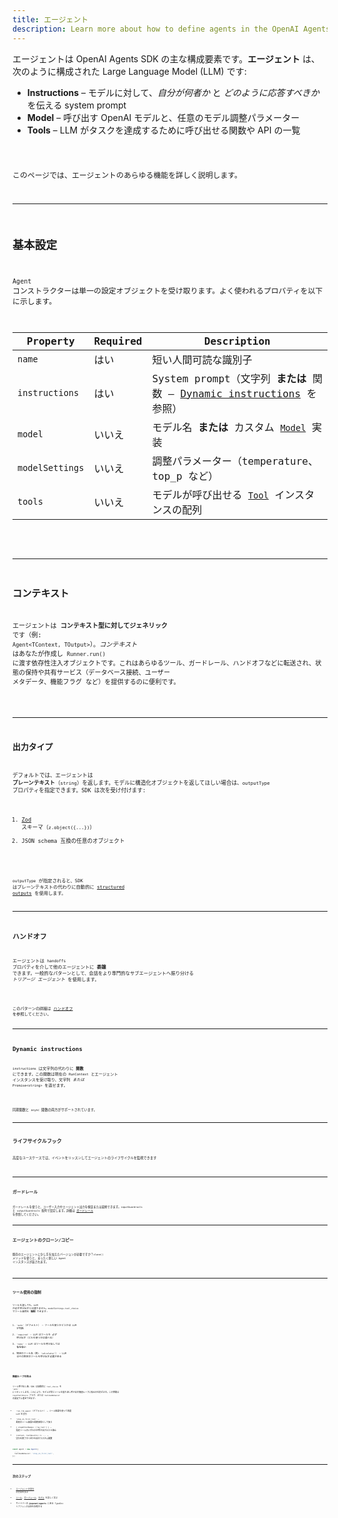 ```yaml
---
title: エージェント
description: Learn more about how to define agents in the OpenAI Agents SDK for JavaScript / TypeScript
---
```



エージェントは OpenAI Agents SDK の主な構成要素です。**エージェント** は、次のように構成された Large Language Model (LLM) です:

- **Instructions** – モデルに対して、_自分が何者か_ と _どのように応答すべきか_ を伝える system prompt
- **Model** – 呼び出す OpenAI モデルと、任意のモデル調整パラメーター
- **Tools** – LLM がタスクを達成するために呼び出せる関数や API の一覧

<Code lang="typescript" code={simpleAgent} title="基本的なエージェント定義" />

このページでは、エージェントのあらゆる機能を詳しく説明します。

---

## 基本設定

`Agent` コンストラクターは単一の設定オブジェクトを受け取ります。よく使われるプロパティを以下に示します。

| Property        | Required | Description                                                                                        |
| --------------- | -------- | -------------------------------------------------------------------------------------------------- |
| `name`          | はい     | 短い人間可読な識別子                                                                               |
| `instructions`  | はい     | System prompt（文字列 **または** 関数 – [Dynamic instructions](#dynamic-instructions) を参照）     |
| `model`         | いいえ   | モデル名 **または** カスタム [`Model`](/openai-agents-js/openai/agents/interfaces/model/) 実装     |
| `modelSettings` | いいえ   | 調整パラメーター（temperature、top_p など）                                                        |
| `tools`         | いいえ   | モデルが呼び出せる [`Tool`](/openai-agents-js/openai/agents/type-aliases/tool/) インスタンスの配列 |

<Code lang="typescript" code={agentWithTools} title="ツール付きエージェント" />

---

## コンテキスト

エージェントは **コンテキスト型に対してジェネリック** です（例: `Agent<TContext, TOutput>`）。_コンテキスト_ はあなたが作成し `Runner.run()` に渡す依存性注入オブジェクトです。これはあらゆるツール、ガードレール、ハンドオフなどに転送され、状態の保持や共有サービス（データベース接続、ユーザー メタデータ、機能フラグ など）を提供するのに便利です。

<Code
  lang="typescript"
  code={agentWithContext}
  title="コンテキスト付きエージェント"
/>

---

## 出力タイプ

デフォルトでは、エージェントは **プレーンテキスト**（`string`）を返します。モデルに構造化オブジェクトを返してほしい場合は、`outputType` プロパティを指定できます。SDK は次を受け付けます:

1. [Zod](https://github.com/colinhacks/zod) スキーマ（`z.object({...})`）
2. JSON schema 互換の任意のオブジェクト

<Code
  lang="typescript"
  code={agentWithAodOutputType}
  title="Zod による構造化出力"
/>

`outputType` が指定されると、SDK はプレーンテキストの代わりに自動的に
[structured outputs](https://platform.openai.com/docs/guides/structured-outputs) を使用します。

---

## ハンドオフ

エージェントは `handoffs` プロパティを介して他のエージェントに **委譲** できます。一般的なパターンとして、会話をより専門的なサブエージェントへ振り分ける _トリアージ エージェント_ を使用します。

<Code
  lang="typescript"
  code={agentWithHandoffs}
  title="ハンドオフ付きエージェント"
/>

このパターンの詳細は [ハンドオフ](/openai-agents-js/ja/guides/handoffs) を参照してください。

---

## Dynamic instructions

`instructions` は文字列の代わりに **関数** にできます。この関数は現在の `RunContext` とエージェント インスタンスを受け取り、文字列 _または_ `Promise<string>` を返せます。

<Code
  lang="typescript"
  code={agentWithDynamicInstructions}
  title="動的 instructions を用いたエージェント"
/>

同期関数と `async` 関数の両方がサポートされています。

---

## ライフサイクルフック

高度なユースケースでは、イベントをリッスンしてエージェントのライフサイクルを監視できます

<Code
  lang="typescript"
  code={agentWithLifecycleHooks}
  title="ライフサイクルフック付きエージェント"
/>

---

## ガードレール

ガードレールを使うと、ユーザー入力やエージェント出力を検証または変換できます。`inputGuardrails` と `outputGuardrails` 配列で設定します。詳細は
[ガードレール](/openai-agents-js/ja/guides/guardrails) を参照してください。

---

## エージェントのクローン/コピー

既存のエージェントに少し手を加えたバージョンが必要ですか？`clone()` メソッドを使うと、まったく新しい `Agent` インスタンスが返されます。

<Code
  lang="typescript"
  code={agentCloning}
  title="エージェントのクローン作成"
/>

---

## ツール使用の強制

ツールを渡しても、LLM が必ず呼び出すとは限りません。`modelSettings.tool_choice` でツール使用を **強制** できます:

1. `'auto'`（デフォルト） – ツールを使うかどうかは LLM が判断
2. `'required'` – LLM はツールを _必ず_ 呼び出す（どれを使うかは選べる）
3. `'none'` – LLM はツールを呼び出しては **ならない**
4. 特定のツール名（例: `'calculator'`） – LLM はその特定のツールを呼び出す必要がある

<Code lang="typescript" code={agentForcingToolUse} title="ツール使用の強制" />

### 無限ループの防止

ツール呼び出し後、SDK は自動的に `tool_choice` を `'auto'` にリセットします。これにより、モデルが同じツールを繰り返し呼び出す無限ループに陥るのを防ぎます。この挙動は `resetToolChoice` フラグ、または `toolUseBehavior` の設定で上書きできます:

- `'run_llm_again'`（デフォルト） – ツール結果を使って再度 LLM を実行
- `'stop_on_first_tool'` – 最初のツール結果を最終回答として扱う
- `{ stopAtToolNames: ['my_tool'] }` – 指定ツールのいずれかが呼び出されたら停止
- `(context, toolResults) => ...` – 実行を終了すべきかを返すカスタム関数

```typescript
const agent = new Agent({
  ...,
  toolUseBehavior: 'stop_on_first_tool',
});
```

---

## 次のステップ

- [エージェントの実行](/openai-agents-js/ja/guides/running-agents) の方法を学ぶ
- [ツール](/openai-agents-js/ja/guides/tools)、[ガードレール](/openai-agents-js/ja/guides/guardrails)、[モデル](/openai-agents-js/ja/guides/models) を詳しく学ぶ
- サイドバーの **@openai/agents** にある TypeDoc リファレンス全体を参照する
